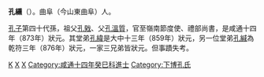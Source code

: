 '''孔纁'''（{{bd|?||?||}}）。曲阜（今山東曲阜）人。

[[孔子|孔子]]第四十代孫，祖父[[孔戣|孔戣]]、父[[孔溫質|孔溫質]]，官至嶺南節度使、禮部尚書，是咸通十四年（873年）狀元。其堂弟[[孔緯|孔緯]]是大中十三年（859年）狀元，另一位堂弟[[孔緘|孔緘]]為乾符三年（876年）狀元，一家三兄弟皆狀元。但事蹟失考。

[[Category:唐朝狀元|K]]
[[Category:孔子四十代孫|X]]
[[Category:孔姓|X]]
[[Category:咸通十四年癸巳科進士|Category:咸通十四年癸巳科進士]]
[[Category:下博孔氏|Category:下博孔氏]]
